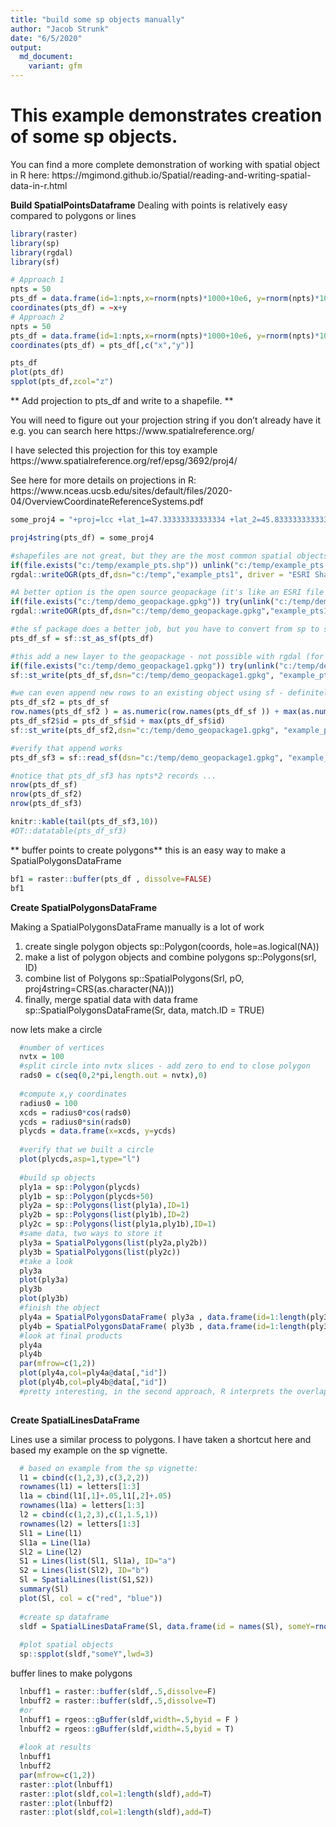 ```yaml
---
title: "build some sp objects manually"
author: "Jacob Strunk"
date: "6/5/2020"
output:
  md_document:
    variant: gfm
---
```


# This example demonstrates creation of some sp objects. 

You can find a more complete demonstration of working with spatial object in R here: https://mgimond.github.io/Spatial/reading-and-writing-spatial-data-in-r.html

**Build SpatialPointsDataframe**
Dealing with points is relatively easy compared to polygons or lines
```r

library(raster)
library(sp)
library(rgdal)
library(sf)

# Approach 1
npts = 50
pts_df = data.frame(id=1:npts,x=rnorm(npts)*1000+10e6, y=rnorm(npts)*1000+10e6 , z=rnorm(npts))
coordinates(pts_df) = ~x+y
# Approach 2
npts = 50
pts_df = data.frame(id=1:npts,x=rnorm(npts)*1000+10e6, y=rnorm(npts)*1000+10e6 , z=rnorm(npts))
coordinates(pts_df) = pts_df[,c("x","y")]

pts_df
plot(pts_df)
spplot(pts_df,zcol="z")


```

** Add projection to pts_df and write to a shapefile. **

You will need to figure out your projection string if you don't already have it e.g. you can search here https://www.spatialreference.org/ 

I have selected this projection for this toy example https://www.spatialreference.org/ref/epsg/3692/proj4/

See here for more details on projections in R: https://www.nceas.ucsb.edu/sites/default/files/2020-04/OverviewCoordinateReferenceSystems.pdf
```r
some_proj4 = "+proj=lcc +lat_1=47.33333333333334 +lat_2=45.83333333333334 +lat_0=45.33333333333334 +lon_0=-120.5 +x_0=500000.0001016001 +y_0=0 +ellps=GRS80 +towgs84=0,0,0,0,0,0,0 +to_meter=0.3048006096012192 +no_defs"

proj4string(pts_df) = some_proj4

#shapefiles are not great, but they are the most common spatial objects (field name restrictions, file size limitations, proprietary, etc.)
if(file.exists("c:/temp/example_pts.shp")) unlink("c:/temp/example_pts.shp",force=T)
rgdal::writeOGR(pts_df,dsn="c:/temp","example_pts1", driver = "ESRI Shapefile", overwrite_layer = T)

#A better option is the open source geopackage (it's like an ESRI file geodatabase). Unfortunately rgdal has pretty lousy support for geopackages as far as I can tell, e.g it cannot append. 
if(file.exists("c:/temp/demo_geopackage.gpkg")) try(unlink("c:/temp/demo_geopackage.gpkg",force=T))
rgdal::writeOGR(pts_df,dsn="c:/temp/demo_geopackage.gpkg","example_pts1", driver = "GPKG")

#the sf package does a better job, but you have to convert from sp to sf first... It seems like sf objects are a better data model (basically an R data frame), but most spatial packages in R still use sp objects.
pts_df_sf = sf::st_as_sf(pts_df)

#this add a new layer to the geopackage - not possible with rgdal (for geopackages)
if(file.exists("c:/temp/demo_geopackage1.gpkg")) try(unlink("c:/temp/demo_geopackage1.gpkg",force=T))
sf::st_write(pts_df_sf,dsn="c:/temp/demo_geopackage1.gpkg", "example_pts2", driver="GPKG") 

#we can even append new rows to an existing object using sf - definitely not possible with rgdal (for geopackages)
pts_df_sf2 = pts_df_sf  
row.names(pts_df_sf2 ) = as.numeric(row.names(pts_df_sf )) + max(as.numeric(row.names(pts_df_sf ))) 
pts_df_sf2$id = pts_df_sf$id + max(pts_df_sf$id)
sf::st_write(pts_df_sf2,dsn="c:/temp/demo_geopackage1.gpkg", "example_pts2", driver="GPKG",append=T) 

#verify that append works
pts_df_sf3 = sf::read_sf(dsn="c:/temp/demo_geopackage1.gpkg", "example_pts2")

#notice that pts_df_sf3 has npts*2 records ...
nrow(pts_df_sf)
nrow(pts_df_sf2)
nrow(pts_df_sf3)

knitr::kable(tail(pts_df_sf3,10))
#DT::datatable(pts_df_sf3)
```


** buffer points to create polygons**
this is an easy way to make a SpatialPolygonsDataFrame
```r

bf1 = raster::buffer(pts_df , dissolve=FALSE)
bf1

```

**Create SpatialPolygonsDataFrame**

Making a SpatialPolygonsDataFrame manually is a lot of work

 1. create single polygon objects sp::Polygon(coords, hole=as.logical(NA))
 2. make a list of polygon objects and combine polygons sp::Polygons(srl, ID)
 3. combine list of Polygons  sp::SpatialPolygons(Srl, pO, proj4string=CRS(as.character(NA)))
 4. finally, merge spatial data with data frame sp::SpatialPolygonsDataFrame(Sr, data, match.ID = TRUE)

now lets make a circle
```r

  #number of vertices
  nvtx = 100
  #split circle into nvtx slices - add zero to end to close polygon
  rads0 = c(seq(0,2*pi,length.out = nvtx),0)
  
  #compute x,y coordinates
  radius0 = 100
  xcds = radius0*cos(rads0)
  ycds = radius0*sin(rads0)
  plycds = data.frame(x=xcds, y=ycds)
  
  #verify that we built a circle
  plot(plycds,asp=1,type="l")
  
  #build sp objects
  ply1a = sp::Polygon(plycds)
  ply1b = sp::Polygon(plycds+50)
  ply2a = sp::Polygons(list(ply1a),ID=1)
  ply2b = sp::Polygons(list(ply1b),ID=2)
  ply2c = sp::Polygons(list(ply1a,ply1b),ID=1)
  #same data, two ways to store it
  ply3a = SpatialPolygons(list(ply2a,ply2b))
  ply3b = SpatialPolygons(list(ply2c))
  #take a look
  ply3a
  plot(ply3a)
  ply3b
  plot(ply3b)
  #finish the object
  ply4a = SpatialPolygonsDataFrame( ply3a , data.frame(id=1:length(ply3a)))
  ply4b = SpatialPolygonsDataFrame( ply3b , data.frame(id=1:length(ply3b)))
  #look at final products
  ply4a
  ply4b
  par(mfrow=c(1,2))
  plot(ply4a,col=ply4a@data[,"id"])
  plot(ply4b,col=ply4b@data[,"id"])
  #pretty interesting, in the second approach, R interprets the overlap as void...
  
```

**Create SpatialLinesDataFrame**

Lines use a similar process to polygons. I have taken a shortcut here and based my example on the sp vignette.

```r

  # based on example from the sp vignette:
  l1 = cbind(c(1,2,3),c(3,2,2))
  rownames(l1) = letters[1:3]
  l1a = cbind(l1[,1]+.05,l1[,2]+.05)
  rownames(l1a) = letters[1:3]
  l2 = cbind(c(1,2,3),c(1,1.5,1))
  rownames(l2) = letters[1:3]
  Sl1 = Line(l1)
  Sl1a = Line(l1a)
  Sl2 = Line(l2)
  S1 = Lines(list(Sl1, Sl1a), ID="a")
  S2 = Lines(list(Sl2), ID="b")
  Sl = SpatialLines(list(S1,S2))
  summary(Sl)
  plot(Sl, col = c("red", "blue"))
  
  #create sp dataframe
  sldf = SpatialLinesDataFrame(Sl, data.frame(id = names(Sl), someY=rnorm(length(Sl)),row.names=names(Sl)), match.ID = TRUE)
  
  #plot spatial objects
  sp::spplot(sldf,"someY",lwd=3)

```

buffer lines to make polygons
```r

  lnbuff1 = raster::buffer(sldf,.5,dissolve=F) 
  lnbuff2 = raster::buffer(sldf,.5,dissolve=T) 
  #or
  lnbuff1 = rgeos::gBuffer(sldf,width=.5,byid = F ) 
  lnbuff2 = rgeos::gBuffer(sldf,width=.5,byid = T) 
  
  #look at results
  lnbuff1
  lnbuff2
  par(mfrow=c(1,2))
  raster::plot(lnbuff1)
  raster::plot(sldf,col=1:length(sldf),add=T)
  raster::plot(lnbuff2)
  raster::plot(sldf,col=1:length(sldf),add=T)

```
